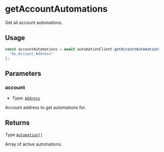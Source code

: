 # getAccountAutomations

Get all account automations.

## Usage

```typescript copy
const accountAutomations = await automationClient.getAccountAutomations(
  "0x_Account_Address"
);
```

## Parameters

### account

- Type: [`Address`](https://viem.sh/docs/glossary/types#address)

Account address to get automations for.

## Returns

Type [`Automation[]`](/automations/glossary/types#automation)

Array of active automations.
